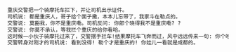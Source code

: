 
```txt  title="static-dir-list/static/boy/work_utf8_bom.txt"
﻿重庆交警把一个骑摩托车拦下，并让司机出示证件。
司机说: 都是重庆人，哥子给个面子撒，本本儿忘带了，我家斗在勒点的。
交警说: 莫豁我，你不是重庆嘞。司机反问: 你郎个晓得我不是重庆嘞? ?
交警说: 你莫不承认，等我拦个重庆的给你看哈。
这时候一小伙子骑摩托过来了，交警摆手拦车!结果摩托车飞奔而过，风中远远传来一句: 你个哈批! 过来抓老子撒!
交警转身对刚才的司机说: 看到没得! 勒个才是重庆的! 你娃儿一看就是成都的。

```